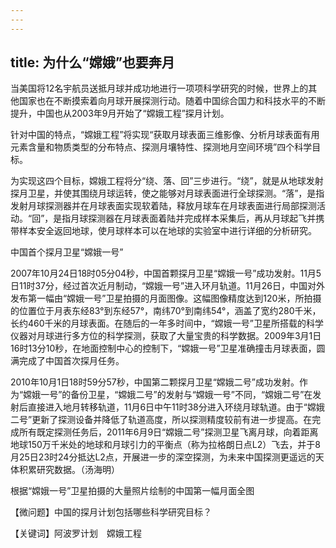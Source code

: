```yaml
---
---
---
```

title: 为什么“嫦娥”也要奔月
---




当美国将12名宇航员送抵月球并成功地进行一项项科学研究的时候，世界上的其他国家也在不断摸索着向月球开展探测行动。随着中国综合国力和科技水平的不断提升，中国也从2003年9月开始了“嫦娥工程”探月计划。

针对中国的特点，“嫦娥工程”将实现“获取月球表面三维影像、分析月球表面有用元素含量和物质类型的分布特点、探测月壤特性、探测地月空间环境”四个科学目标。

为实现这四个目标，嫦娥工程将分“绕、落、回”三步进行。“绕”，就是从地球发射探月卫星，并使其围绕月球运转，使之能够对月球表面进行全球探测。“落”，是指发射月球探测器并在月球表面实现软着陆，释放月球车在月球表面进行局部探测活动。“回”，是指月球探测器在月球表面着陆并完成样本采集后，再从月球起飞并携带样本安全返回地球，使月球样本可以在地球的实验室中进行详细的分析研究。

中国首个探月卫星“嫦娥一号”



2007年10月24日18时05分04秒，中国首颗探月卫星“嫦娥一号”成功发射。11月5日11时37分，经过首次近月制动，“嫦娥一号”进入环月轨道。11月26日，中国对外发布第一幅由“嫦娥一号”卫星拍摄的月面图像。这幅图像精度达到120米，所拍摄的位置位于月表东经83°到东经57°，南纬70°到南纬54°，涵盖了宽约280千米，长约460千米的月球表面。在随后的一年多时间中，“嫦娥一号”卫星所搭载的科学仪器对月球进行多方位的科学探测，获取了大量宝贵的科学数据。2009年3月1日16时13分10秒，在地面控制中心的控制下，“嫦娥一号”卫星准确撞击月球表面，圆满完成了中国首次探月任务。

2010年10月1日18时59分57秒，中国第二颗探月卫星“嫦娥二号”成功发射。作为“嫦娥一号”的备份卫星，“嫦娥二号”的发射与“嫦娥一号”不同，“嫦娥二号”在发射后直接进入地月转移轨道，11月6日中午11时38分进入环绕月球轨道。由于“嫦娥二号”更新了探测设备并降低了轨道高度，所以探测精度较前有进一步提高。在完成所有既定探测任务后，2011年6月9日“嫦娥二号”探测卫星飞离月球，向着距离地球150万千米处的地球和月球引力的平衡点（称为拉格朗日点L2）飞去，并于8月25日23时24分抵达L2点，开展进一步的深空探测，为未来中国探测更遥远的天体积累研究数据。（汤海明）

根据“嫦娥一号”卫星拍摄的大量照片绘制的中国第一幅月面全图





【微问题】中国的探月计划包括哪些科学研究目标？

【关键词】阿波罗计划　嫦娥工程